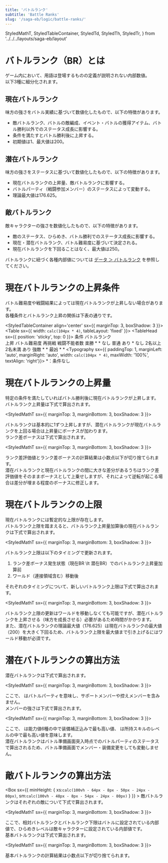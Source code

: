 ```yaml
---
title: 'バトルランク'
subtitle: 'Battle Ranks'
slug: '/saga-eb/logic/battle-ranks/'
---
```



  StyledMathT,
  StyledTableContainer,
  StyledTd,
  StyledTh,
  StyledTr,
} from '../../../layouts/saga-eb/layout'

# バトルランク（BR）とは
<Box>
  ゲーム内において、用語は登場するものの定義が説明されない内部数値。<br/>
  以下3種に細分化されます。

  ## 現在バトルランク
  味方の強さをバトル実績に基づいて数値化したもので、以下の特徴があります。
  - 敵バトルランク、バトルの敵編成、イベント・バトルの獲得アイテム、バトル勝利以外でのステータス成長に影響する。
  - 条件を満たすとバトル勝利後に上昇する。
  - 初期値は1、最大値は200。

  ## 潜在バトルランク
  味方の強さをステータスに基づいて数値化したもので、以下の特徴があります。
  - 現在バトルランクの上昇量、敵バトルランクに影響する。
  - バトルパーティ（戦闘参加メンバー）のステータスによって変動する。
  - 理論最大値は176.625。

  ## 敵バトルランク
  敵キャラクターの強さを数値化したもので、以下の特徴があります。
  - 敵のステータス、ひらめき、バトル勝利でのステータス成長に影響する。
  - 現在・潜在バトルランク、バトル難易度に基づいて決定される。
  - 現在バトルランクを下回ることはなく、最大値は250。

  バトルランクに紐づく各種内部値については [データ ＞ バトルランク](/saga-eb/data/battle-ranks) を参照してください。
</Box>

# 現在バトルランクの上昇条件
<Box>
  バトル難易度や戦闘結果によっては現在バトルランクが上昇しない場合があります。<br/>
  各種条件とバトルランク上昇の関係は下表の通りです。

  <StyledTableContainer align='center' sx={{ marginTop: 3, boxShadow: 3 }}>
    <Table sx={{ width: `calc(104px * 4)`, tableLayout: 'fixed' }}>
      <TableHead sx={{ position: 'sticky', top: 0 }}>
        <TableRow>
          <StyledTh colSpan={3} align='center'>条件</StyledTh>
          <StyledTh rowSpan={2} align='center'>バトルランク<br/>上昇</StyledTh>
        </TableRow>
        <TableRow>
          <StyledTh align='center'>バトル難易度</StyledTh>
          <StyledTh align='center'>再挑戦</StyledTh>
          <StyledTh align='center'>戦闘不能者数</StyledTh>
        </TableRow>
      </TableHead>
      <TableBody>
        <StyledTr>
          <StyledTd align='center'>楽勝</StyledTd>
          <StyledTd align='center'>\*</StyledTd>
          <StyledTd align='center'>\*</StyledTd>
          <StyledTd rowSpan={3} align='center'>なし</StyledTd>
        </StyledTr>
        <StyledTr>
          <StyledTd rowSpan={3} align='center'>普通</StyledTd>
          <StyledTd align='center'>あり</StyledTd>
          <StyledTd align='center'>\*</StyledTd>
        </StyledTr>
        <StyledTr>
          <StyledTd rowSpan={2} align='center'>なし</StyledTd>
          <StyledTd align='center'>2名以上</StyledTd>
        </StyledTr>
        <StyledTr>
          <StyledTd align='center'>2名未満</StyledTd>
          <StyledTd rowSpan={3} align='center'>あり</StyledTd>
        </StyledTr>
        <StyledTr>
          <StyledTd align='center'>強敵</StyledTd>
          <StyledTd align='center'>\*</StyledTd>
          <StyledTd align='center'>\*</StyledTd>
        </StyledTr>
        <StyledTr>
          <StyledTd align='center'>最凶</StyledTd>
          <StyledTd align='center'>\*</StyledTd>
          <StyledTd align='center'>\*</StyledTd>
        </StyledTr>
      </TableBody>
    </Table>
  </StyledTableContainer>
  <Typography sx={{ paddingTop: 1, marginLeft: 'auto', marginRight: 'auto', width: `calc(104px * 4)`, maxWidth: '100%', textAlign: 'right'}}>
  \*：条件なし
  </Typography>
</Box>

# 現在バトルランクの上昇量
<Box>
  特定の条件を満たしていればバトル勝利後に現在バトルランクが上昇します。<br/>
  バトルランク上昇量は下式で算出されます。

  <StyledMathT sx={{ marginTop: 3, marginBottom: 3, boxShadow: 3 }}>
    <BlockMath math='\hspace{0.5em}\text{BR上昇量}=\begin{cases}1&(\text{現在BR}\geq\text{潜在BR})\\1+\text{ランク差ボーナス}&(\text{現在BR}<\text{潜在BR})\end{cases}\hspace{0.5em}'/>
  </StyledMathT>

  バトルランクは基本的に1ずつ上昇しますが、潜在バトルランクが現在バトルランクを上回る場合は上昇量にボーナスが加わります。<br/>
  ランク差ボーナスは下式で算出されます。

  <StyledMathT sx={{ marginTop: 3, marginBottom: 3, boxShadow: 3 }}>
    <BlockMath
      math='\hspace{0.5em}\text{ランク差ボーナス}=\min(\text{ランク差評価値},\hspace{0.5em}\text{潜在BR}-\text{現在BR})\hspace{0.5em}\\[1.3em]
          \hspace{0.5em}\text{ランク差評価値}=\text{潜在BR}\times \frac{\text{潜在BR}\times 1.5-\text{現在BR}}{\text{潜在BR}\times 10+\text{現在BR}\times 1.5}+1\hspace{0.5em}'
    />
  </StyledMathT>

  ランク差評価値とランク差ボーナスの計算結果は小数点以下が切り捨てられます。<br/>
  潜在バトルランクと現在バトルランクの間に大きな差分があるうちはランク差評価値をそのままボーナスとして上乗せしますが、それによって逆転が起こる場合は差分が埋まる程度のボーナスに修正します。
</Box>

# 現在バトルランクの上限
<Box>
  現在バトルランクには暫定的な上限が存在します。<br/>
  バトルランク上限を踏まえると、バトルランク上昇量加算後の現在バトルランクは下式で算出されます。

  <StyledMathT sx={{ marginTop: 3, marginBottom: 3, boxShadow: 3 }}>
    <BlockMath math='\hspace{0.5em}\text{現在BR}_{next}=\min(\text{現在BR}+\text{BR上昇量},\hspace{0.5em}\text{BR上限})\hspace{0.5em}'/>
  </StyledMathT>

  バトルランク上限は以下のタイミングで更新されます。
  1. ランク差ボーナス発生状態（現在BR <InlineMath>\lt</InlineMath> 潜在BR）でのバトルランク上昇量加算前
  1. ワールド（連接領域含む）移動後

  それぞれのタイミングについて、新しいバトルランク上限は下式で算出されます。

  <StyledMathT sx={{ marginTop: 3, marginBottom: 3, boxShadow: 3 }}>
    <BlockMath
      math='\hspace{0.5em}\text{BR上限}=\begin{cases}\text{現在BR}+10+\text{ランク差ボーナス}&(\text{1.})\\
          \text{現在BR}+10&(\text{2.})\end{cases}\hspace{0.5em}'
    />
  </StyledMathT>

  バトルランク上限の更新はワールドを移動しなくても可能ですが、潜在バトルランクを上昇させる（味方を成長させる）必要があるため時間がかかります。<br/>
  また、潜在バトルランクの理論最大値（176.625）は現在バトルランクの最大値（200）を大きく下回るため、バトルランク上限を最大値まで引き上げるにはワールド移動が必須です。
</Box>

# 潜在バトルランクの算出方法
<Box>
  潜在バトルランクは下式で算出されます。

  <StyledMathT sx={{ marginTop: 3, marginBottom: 3, boxShadow: 3 }}>
    <BlockMath math='\hspace{0.5em}\text{潜在BR}=\sum_{m\in BP} \text{メンバー}m\text{の強さ}\hspace{0.5em}' />
  </StyledMathT>

  ここで、<InlineMath math='BP' /> はバトルパーティを意味し、サポートメンバーや控えメンバーを含みません。<br/>
  メンバーの強さは下式で算出されます。

  <StyledMathT sx={{ marginTop: 3, marginBottom: 3, boxShadow: 3 }}>
    <BlockMath math='\hspace{0.5em}\text{メンバーの強さ}=\text{HP評価値}+\text{能力値評価値}+\text{スキル評価値}\hspace{0.5em}\\[1.3em]
        \hspace{0.5em}\text{HP評価値}=\frac{(HP-140)\times 18}{1000}\hspace{0.5em}\\[1em]
        \hspace{0.5em}\text{能力値評価値}=\frac{(\max Stat-20)\times 72}{1000}\hspace{0.5em}\\[1em]
        \hspace{0.5em}\text{スキル評価値}=\frac{(\max SLv-5)\times 315}{1000}\hspace{0.5em}' />
  </StyledMathT>

  ここで、<InlineMath math='\max Stat' /> は能力値6種の中で装備補正込みで最も高い値、<InlineMath math='\max SLv' /> は所持スキルのレベルの中で最も高い値を意味します。<br/>
  潜在バトルランクはバトル準備画面突入時点でのバトルパーティのステータスで算出されるため、バトル準備画面でメンバー・装備変更をしても変動しません。
</Box>

# 敵バトルランクの算出方法
<Box sx={{ minHeight: { xs:`calc(100vh - 64px - 8px - 50px - 24px - 80px)`, sm:`calc(100vh - 48px - 8px - 54px - 24px - 80px)` } }} >
  敵バトルランクはそれぞれの敵について下式で算出されます。

  <StyledMathT sx={{ marginTop: 3, marginBottom: 3, boxShadow: 3 }}>
    <BlockMath math='\hspace{0.5em}\text{敵BR}=\max(\text{基本BR}+\text{相対BR}+\text{ひらめきレベル},\hspace{0.5em}\text{BR下限})\hspace{0.5em}' />
  </StyledMathT>

  ここで、相対バトルランクとバトルランク下限はバトルに設定されている内部値で、ひらめきレベルは敵キャラクターに設定されている内部値です。<br/>
  基本バトルランクは下式で算出されます。

  <StyledMathT sx={{ marginTop: 3, marginBottom: 3, boxShadow: 3 }}>
    <BlockMath math='\hspace{0.5em}\text{基本BR}=\begin{cases}\text{現在BR}&(\text{楽勝または普通})\\
        \max(\text{現在BR},\hspace{0.5em}\text{潜在BR}\times 0.8)&(\text{強敵})\\
        \max(\text{現在BR},\hspace{0.5em}\text{潜在BR})&(\text{最凶})\end{cases}\hspace{0.5em}' />
  </StyledMathT>

  基本バトルランクの計算結果は小数点以下が切り捨てられます。
</Box>
